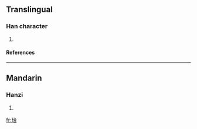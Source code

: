 ==Translingual==
===Han character===
{{Han char|rn=96|rad=玉|as=06|sn=10|four=1816<sub>1</sub>|canj=一土人一口 (MGOMR)}}
# {{defn|Han|sort=玉06}}
====References====
{{Han ref|kx=0731.130|dkj=20969|dj=1142.240|hdz=21112.020|uh=73E8|ud=29672|bh=D2BB|bd=53947}}

----
==Mandarin==
===Hanzi===
{{cmn-hanzi|pin=[[xiá]] ([[xia2]])|wg=hsia<sup>2</sup>}}
# {{defn|Mandarin}}

[[fr:珨]]